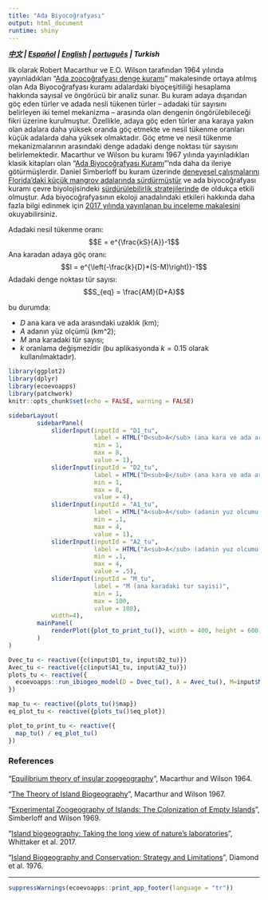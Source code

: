 ```yaml
---
title: "Ada Biyocoğrafyası"
output: html_document
runtime: shiny
---
```


***[中文](https://ecoevoapps.shinyapps.io/island_biogeography_ch) |  [Español](https://ecoevoapps.shinyapps.io/island_biogeography_es) |  [English](https://ecoevoapps.shinyapps.io/island_biogeography) |  [português](https://ecoevoapps.shinyapps.io/island_biogeography_pt) | Turkish  ***

Ilk olarak Robert Macarthur ve E.O. Wilson tarafından 1964 yılında yayınladıkları "[Ada zoocoğrafyası denge kuramı](https://onlinelibrary.wiley.com/doi/pdf/10.1111/j.1558-5646.1963.tb03295.x)" makalesinde ortaya atılmış olan Ada Biyocoğrafyası kuramı adalardaki biyoçeşitliliği hesaplama hakkında sayısal ve öngörücü bir analiz sunar. Bu kuram adaya dışarıdan göç eden türler ve adada nesli tükenen türler -- adadaki tür sayısını belirleyen iki temel mekanizma -- arasında olan dengenin öngörülebileceği fikri üzerine kurulmuştur. Özellikle, adaya göç eden türler ana karaya yakın olan adalara daha yüksek oranda göç etmekte ve nesil tükenme oranları küçük adalarda daha yüksek olmaktadır. Göç etme ve nesil tükenme mekanizmalarının arasındaki denge adadaki denge noktası tür sayısını belirlemektedir. Macarthur ve Wilson bu kuramı 1967 yılında yayınladıkları klasik kitapları olan "[Ada Biyocoğrafyası Kuramı](https://en.wikipedia.org/wiki/The_Theory_of_Island_Biogeography)"'nda daha da ileriye götürmüşlerdir. Daniel Simberloff bu kuram üzerinde [deneyesel çalışmalarını Florida’daki küçük mangrov adalarında sürdürmüştür](https://esajournals.onlinelibrary.wiley.com/doi/abs/10.2307/1934856) ve ada biyocoğrafyası kuramı çevre biyolojisindeki [sürdürülebilirlik stratejilerinde](https://www.jstor.org/stable/1742652) de oldukça etkili olmuştur. Ada biyocoğrafyasının ekoloji anadalındaki etkileri hakkında daha fazla bilgi edinmek için  [2017 yılında yayınlanan bu inceleme makalesini](https://science.sciencemag.org/content/357/6354/eaam8326) okuyabilirsiniz.

Adadaki nesil tükenme oranı:
$$E = e^{\frac{kS}{A}}-1$$
Ana karadan adaya göç oranı:
$$I = e^{\left(-\frac{k}{D}*(S-M)\right)}-1$$
Adadaki denge noktası tür sayısı:  
$$S_{eq} = \frac{AM}{D+A}$$

bu durumda:

- $D$ ana kara ve ada arasındaki uzaklık (km);  
- $A$ adanın yüz olçümü (km^2);  
- $M$ ana karadaki tür sayısı;  
- $k$ oranlama değişmezidir (bu aplikasyonda $k=0.15$ olarak kullanılmaktadır).


```r
library(ggplot2)
library(dplyr)
library(ecoevoapps)
library(patchwork)
knitr::opts_chunk$set(echo = FALSE, warning = FALSE)
```

```r
sidebarLayout(
        sidebarPanel(
            sliderInput(inputId = "D1_tu",
                        label = HTML("D<sub>A</sub> (ana kara ve ada arasindaki uzaklik (ada A))"),
                        min = 1,
                        max = 8,
                        value = 1),
            sliderInput(inputId = "D2_tu",
                        label = HTML("D<sub>B</sub> (ana kara ve ada arasindaki uzaklik (ada B))"),
                        min = 1,
                        max = 8,
                        value = 4),            
            sliderInput(inputId = "A1_tu",
                        label = HTML("A<sub>A</sub> (adanin yuz olcumu (ada A))"),
                        min = .1,
                        max = 4,
                        value = 1),
            sliderInput(inputId = "A2_tu",
                        label = HTML("A<sub>A</sub> (adanin yuz olcumu (ada B))"),
                        min = .1,
                        max = 4,
                        value = .5),
            sliderInput(inputId = "M_tu",
                        label = "M (ana karadaki tur sayisi)",
                        min = 1,
                        max = 100,
                        value = 100),
            width=4),
        mainPanel(
            renderPlot({plot_to_print_tu()}, width = 400, height = 600)
        )
)

Dvec_tu <- reactive({c(input$D1_tu, input$D2_tu)})
Avec_tu <- reactive({c(input$A1_tu, input$A2_tu)})
plots_tu <- reactive({
  ecoevoapps::run_ibiogeo_model(D = Dvec_tu(), A = Avec_tu(), M=input$M_tu, k=0.015)
})

map_tu <- reactive({plots_tu()$map})
eq_plot_tu <- reactive({plots_tu()$eq_plot})

plot_to_print_tu <- reactive({
  map_tu() / eq_plot_tu()
})
```


### References 

"[Equilibrium theory of insular zoogeography](https://onlinelibrary.wiley.com/doi/pdf/10.1111/j.1558-5646.1963.tb03295.x)", Macarthur and Wilson 1964.  

"[The Theory of Island Biogeography](https://en.wikipedia.org/wiki/The_Theory_of_Island_Biogeography)", Macarthur and Wilson 1967. 

"[Experimental Zoogeography of Islands: The Colonization of Empty Islands](https://esajournals.onlinelibrary.wiley.com/doi/abs/10.2307/1934856)", Simberloff and Wilson 1969.  

"[Island biogeography: Taking the long view of nature’s laboratories](https://science.sciencemag.org/content/357/6354/eaam8326)", Whittaker et al. 2017. 

"[Island Biogeography and Conservation: Strategy and Limitations](https://www.jstor.org/stable/1742652)", Diamond et al. 1976. 


-------------


```r
suppressWarnings(ecoevoapps::print_app_footer(language = "tr"))
```
